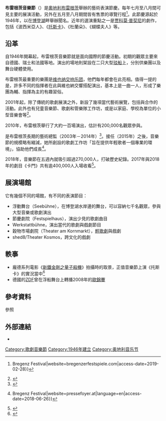 {{Infobox recurring event
|name             = 布雷根茨音樂節
|native_name      = Bregenzer Festspiele
|native_name_lang = de
|image            = Bregenzer Festspiele Luftaufnahme.JPG
|location         = {{AUT}}[[福拉尔贝格州|福拉尔贝格州]][[布雷根茨|布雷根茨]]
|coordinates      = {{coord|47|30|15|N|9|44|16|E|region:AT-8_type:event|display=inline}}
|genre            = 歌劇、音樂劇
|budget           = 22,000,000歐元／年
|first            = {{Start date and age|1946}}<ref name="foh2">{{cite web|url=https://bregenzerfestspiele.com/en/company/history|archive-url=https://web.archive.org/web/20140614090751/http://bregenzerfestspiele.com/en/company/history|url-status=dead|archive-date=2014-06-14|title=History of the Bregenz Festival: Origin and genesis|access-date=2020-09-08}}</ref>
|website          = {{Official website|https://bregenzerfestspiele.com/}}
}}

'''布雷根茨音樂節'''（{{lang-de|Bregenzer Festspiele}}）是[[奧地利|奧地利]][[布雷根茨|布雷根茨]]舉辦的藝術表演節慶。每年七月至八月間可見主要的展演活動，另外在五月至八月期間皆有售票的導覽行程<ref>{{cite web|url=https://bregenzerfestspiele.com/en/experience/guided-tours|title=Guided Tours {{!}} Bregenz Festival|website=bregenzerfestspiele.com|access-date=2019-02-28}}</ref>。此節慶源起於1946年，以在[[博登湖|博登湖]]畔舉辦聞名。近年的選演重點之一是[[贾科莫·普契尼|贾科莫·普契尼]]的劇作，包括《波西米亞人》、《[[托斯卡|托斯卡]]》、《杜蘭朵》、《蝴蝶夫人》等。

== 沿革 ==
自1946年開幕起，布雷根茨音樂節就是面向國際的節慶活動。初期的觀眾主要來自德國、瑞士和法國等地。演出的場地則架設在二只大型[[驳船|驳船]]上，分別供樂團以及舞台硬體使用。

布雷根茨最重要的樂團是[[维也纳交响乐团|维也纳交响乐团]]，他們每年都會在此亮相。值得一提的是，許多不同的指揮者在此與維也納交響搭配演出，基本上是一曲一人，形成了樂團為輔、指揮為主的有趣習俗。

2001年起，除了傳統的歌劇展演之外，新設了幾項當代藝術展覽，包括與{{le|布雷根茨藝術之家|Kunsthaus Bregenz}}合作的活動。此外也有兒童音樂節、歌劇和管樂隊工作坊，或是以家庭、學校為單位的小型音樂會等<ref>{{cite web|url=https://bregenzerfestspiele.com/en/company/history|archive-url=https://web.archive.org/web/20140614090751/http://bregenzerfestspiele.com/en/company/history|url-status=dead|archive-date=2014-06-14|title=HISTORY OF THE BREGENZ FESTIVAL}}</ref>。

2010年，布雷根茨舉行了大約一百場演出，估計有200,000名觀眾參與。

{{le|大衛·龐特尼|David Pountney}}是布雷根茨長期的藝術總監（2003年－2014年）<ref>{{cite web|title=Bregenz Festival: the world's splashiest opera?|url=https://www.telegraph.co.uk/culture/music/opera/8681827/Bregenz-Festival-the-worlds-splashiest-opera.html |publisher=telegraph.co.uk|access-date=2015-07-07}}</ref>。{{le|伊麗莎白·索博特卡|Elisabeth Sobotka}}接任（2015年）之後，音樂節的規模略有縮減，她所創設的歌劇工作坊「旨在提供年輕歌者一個專業的環境」，協助他們成長<ref>{{cite web|url=http://pressefoyer.at/en/bregenz-festival-opens-70th-season_20150723|title=Bregenz Festival opens for 70th season {{!}} Bregenz Festival|website=pressefoyer.at|language=en|access-date=2018-06-26}}</ref>。

2018年，音樂節在五週內就吸引超過270,000人，打破歷史紀錄。2017年與2018年的劇目《卡門》共有逾400,000人入場收看<ref>{{cite web|url=https://vorarlberg.orf.at/news/stories/2930660/|title=Rekordbilanz für Bregenzer Festspiele|date=2018-08-17|website=vorarlberg.orf.at|language=de|access-date=2019-02-28}}</ref>。

== 展演場館 ==
它有幾個不同的場館，有不同的表演節目：

* 浮動舞台（Seebühne），在博登湖水岸邊的舞台，可以容納七千名觀眾，參與大型音樂或歌劇演出
* 節慶劇院（Festspielhaus），演出少見的歌劇曲目
* Werkstattbühne，演出當代的歌劇與戲劇節目
* 穀物市場劇院（Theater am Kornmarkt），[[輕歌劇|輕歌劇]]與戲劇
* shed8/Theater Kosmos，跨文化的戲劇

== 軼事 ==
* 龐德系列電影《[[新鐵金剛之量子殺機|新鐵金剛之量子殺機]]》拍攝時的取景，正值音樂節上演《托斯卡》的實況當中<ref>{{cite web|url=http://presse.bregenzerfestspiele.com/en/bond-quantum-solace-20080520-0|title=James Bond in the eye of Tosca|publisher=bregenzerfestspiele.com|access-date=7 July 2015|archive-url=https://web.archive.org/web/20150708053750/http://presse.bregenzerfestspiele.com/en/bond-quantum-solace-20080520-0|archive-date=2015-07-08|deadurl=yes}}</ref>
* 德國的[[德國電視二台|ZDF]]曾在浮船舞台上轉播2008年的[[2008年欧洲足球锦标赛|歐錦賽]]

== 參考資料 ==
;參照
{{Reflist}}

== 外部連結 ==
{{Commonscat|Bregenzer Festspiele}}
* {{Official website|https://bregenzerfestspiele.com/}}

{{Authority control}}

{{DEFAULTSORT:Bregenzer Festspiele}}
[[Category:歌劇音樂節|Category:歌劇音樂節]]
[[Category:1946年建立|Category:1946年建立]]
[[Category:奥地利音乐节|Category:奥地利音乐节]]